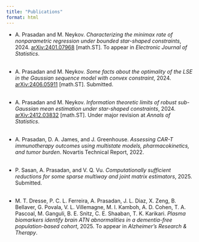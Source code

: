 ```yaml
---
title: "Publications"
format: html
---
```


- A. Prasadan and M. Neykov. *Characterizing the minimax rate of nonparametric regression under bounded star-shaped constraints*, 2024. [arXiv:2401.07968](https://arxiv.org/abs/2401.07968) [math.ST]. To appear in  *Electronic Journal of Statistics*.  
<br>

- A. Prasadan and M. Neykov. *Some facts about the optimality of the LSE in the Gaussian sequence model with convex constraint*, 2024. [arXiv:2406.05911](https://arxiv.org/abs/2406.05911) [math.ST]. Submitted.  
<br>

- A. Prasadan and M. Neykov. *Information theoretic limits of robust sub-Gaussian mean estimation under star-shaped constraints*, 2024. [arXiv:2412.03832](https://arxiv.org/abs/2412.03832) [math.ST]. Under major revision at *Annals of Statistics*.  
<br>

- A. Prasadan, D. A. James, and J. Greenhouse. *Assessing CAR-T immunotherapy outcomes using multistate models, pharmacokinetics, and tumor burden*. Novartis Technical Report, 2022.   
<br>

- P. Sasan, A. Prasadan, and V. Q. Vu. *Computationally sufficient reductions for some sparse multiway and joint matrix estimators*, 2025. Submitted.  
<br>

- M. T. Dresse, P. C. L. Ferreira, A. Prasadan, J. L. Diaz, X. Zeng, B. Bellaver, G. Povala, V. L. Villemagne, M. I. Kamboh, A. D. Cohen, T. A. Pascoal, M. Ganguli, B. E. Snitz, C. E. Shaaban, T. K. Karikari. *Plasma biomarkers identify brain ATN abnormalities in a dementia-free population-based cohort*, 2025. To appear in *Alzheimer’s Research & Therapy*. 

